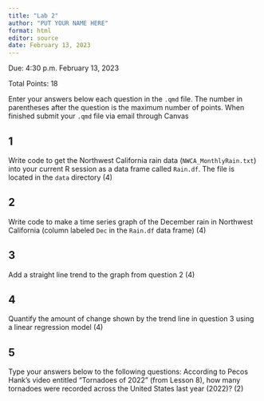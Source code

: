 ```yaml
---
title: "Lab 2"
author: "PUT YOUR NAME HERE"
format: html
editor: source
date: February 13, 2023
---
```


Due: 4:30 p.m. February 13, 2023

Total Points: 18

Enter your answers below each question in the `.qmd` file. The number in parentheses after the question is the maximum number of points. When finished submit your `.qmd` file via email through Canvas

## 1 
Write code to get the Northwest California rain data (`NWCA_MonthlyRain.txt`) into your current R session as a data frame called `Rain.df`. The file is located in the `data` directory (4)

## 2 
Write code to make a time series graph of the December rain in Northwest California (column labeled `Dec` in the `Rain.df` data frame) (4)

## 3 
Add a straight line trend to the graph from question 2 (4)

## 4
Quantify the amount of change shown by the trend line in question 3 using a linear regression model (4)

## 5
Type your answers below to the following questions: According to Pecos Hank's video entitled "Tornadoes of 2022" (from Lesson 8), how many tornadoes were recorded across the United States last year (2022)? (2)


